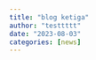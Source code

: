 ---
title: "blog ketiga"
author: "testtttt"
date: "2023-08-03"
categories: [news]
---







